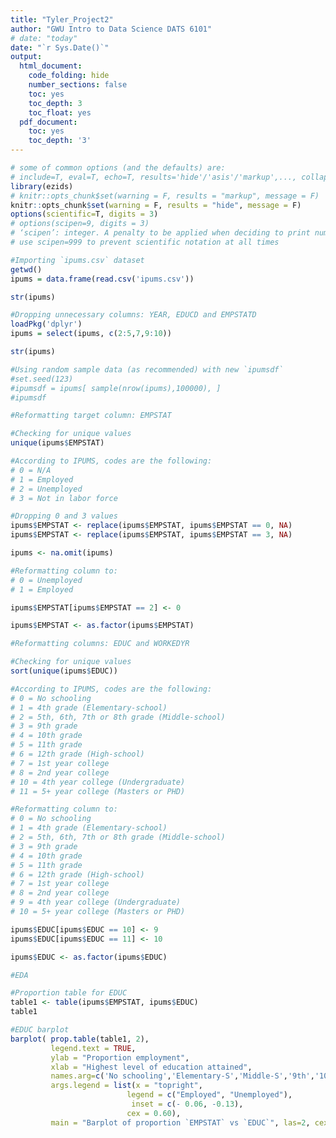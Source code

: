 ```yaml
---
title: "Tyler_Project2"
author: "GWU Intro to Data Science DATS 6101"
# date: "today"
date: "`r Sys.Date()`"
output:
  html_document:
    code_folding: hide
    number_sections: false
    toc: yes
    toc_depth: 3
    toc_float: yes
  pdf_document:
    toc: yes
    toc_depth: '3'
---
```


```r
# some of common options (and the defaults) are: 
# include=T, eval=T, echo=T, results='hide'/'asis'/'markup',..., collapse=F, warning=T, message=T, error=T, cache=T, fig.width=6, fig.height=4, fig.dim=c(6,4) #inches, fig.align='left'/'center','right', 
library(ezids)
# knitr::opts_chunk$set(warning = F, results = "markup", message = F)
knitr::opts_chunk$set(warning = F, results = "hide", message = F)
options(scientific=T, digits = 3) 
# options(scipen=9, digits = 3) 
# ‘scipen’: integer. A penalty to be applied when deciding to print numeric values in fixed or exponential notation.  Positive values bias towards fixed and negative towards scientific notation: fixed notation will be preferred unless it is more than ‘scipen’ digits wider.
# use scipen=999 to prevent scientific notation at all times
```

```r
#Importing `ipums.csv` dataset
getwd()
ipums = data.frame(read.csv('ipums.csv'))

str(ipums)

#Dropping unnecessary columns: YEAR, EDUCD and EMPSTATD
loadPkg('dplyr')
ipums = select(ipums, c(2:5,7,9:10))

str(ipums)

#Using random sample data (as recommended) with new `ipumsdf`
#set.seed(123)
#ipumsdf = ipums[ sample(nrow(ipums),100000), ]
#ipumsdf
```


```r
#Reformatting target column: EMPSTAT

#Checking for unique values
unique(ipums$EMPSTAT)

#According to IPUMS, codes are the following:
# 0 = N/A
# 1 = Employed
# 2 = Unemployed
# 3 = Not in labor force

#Dropping 0 and 3 values
ipums$EMPSTAT <- replace(ipums$EMPSTAT, ipums$EMPSTAT == 0, NA)
ipums$EMPSTAT <- replace(ipums$EMPSTAT, ipums$EMPSTAT == 3, NA)

ipums <- na.omit(ipums)

#Reformatting column to:
# 0 = Unemployed
# 1 = Employed

ipums$EMPSTAT[ipums$EMPSTAT == 2] <- 0

ipums$EMPSTAT <- as.factor(ipums$EMPSTAT)
```

```r
#Reformatting columns: EDUC and WORKEDYR

#Checking for unique values
sort(unique(ipums$EDUC))

#According to IPUMS, codes are the following:
# 0 = No schooling
# 1 = 4th grade (Elementary-school)
# 2 = 5th, 6th, 7th or 8th grade (Middle-school)
# 3 = 9th grade
# 4 = 10th grade
# 5 = 11th grade 
# 6 = 12th grade (High-school)
# 7 = 1st year college
# 8 = 2nd year college
# 10 = 4th year college (Undergraduate)
# 11 = 5+ year college (Masters or PHD)

#Reformatting column to:
# 0 = No schooling
# 1 = 4th grade (Elementary-school)
# 2 = 5th, 6th, 7th or 8th grade (Middle-school)
# 3 = 9th grade
# 4 = 10th grade
# 5 = 11th grade 
# 6 = 12th grade (High-school)
# 7 = 1st year college
# 8 = 2nd year college
# 9 = 4th year college (Undergraduate)
# 10 = 5+ year college (Masters or PHD)

ipums$EDUC[ipums$EDUC == 10] <- 9
ipums$EDUC[ipums$EDUC == 11] <- 10

ipums$EDUC <- as.factor(ipums$EDUC)
```

```r
#EDA 

#Proportion table for EDUC
table1 <- table(ipums$EMPSTAT, ipums$EDUC)
table1

#EDUC barplot
barplot( prop.table(table1, 2),
         legend.text = TRUE,
         ylab = "Proportion employment",
         xlab = "Highest level of education attained",
         names.arg=c('No schooling','Elementary-S','Middle-S','9th','10th','11th','High-S','1st-C','2nd-C','Undergraduate','Masters'),
         args.legend = list(x = "topright",
                          legend = c("Employed", "Unemployed"),
                           inset = c(- 0.06, -0.13),
                          cex = 0.60),
         main = "Barplot of proportion `EMPSTAT` vs `EDUC`", las=2, cex.names=0.75)

```